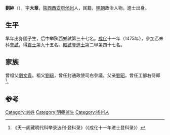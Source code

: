 {{Otheruses|other=名为劉紳的其他人物|劉紳}}
{{Otheruses|other=名为刘大章的其他人物|刘大章}}

'''劉紳'''（{{bd|1446年||？}}），字'''大章'''，[[陝西|陝西]][[西安府|西安府]][[邠州|邠州]]人，民籍，[[明朝|明朝]]政治人物。進士出身。

== 生平 ==
早年出身國子生，后中举陝西鄉試第三十七名。[[成化|成化]]十一年（1475年），參加乙未科[[會試|會試]]，得[[貢士|貢士]]第九十五名。[[殿試|殿試]]登[[進士|進士]]第二甲第四十七名。

== 家族 ==
曾祖父[[劉文貴|劉文貴]]。祖父[[劉琮|劉琮]]，曾任封通政使司右參議。父亲[[劉昭|劉昭]]，曾任工部右侍郎<ref>《天一阁藏明代科举录选刊·登科录》（《成化十一年进士登科录》）</ref>。

==参考==
{{reflist}}

{{成化十一年乙未科殿試金榜}}

{{Authority control}}

{{DEFAULTSORT:}}
[[Category:刘姓|Category:刘姓]]
[[Category:明朝监生|Category:明朝监生]]
[[Category:彬州人|Category:彬州人]]

{{明朝人物小作品}}